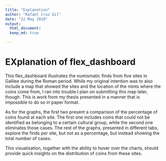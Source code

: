 ```yaml
---
title: "Explanation"
author: "Rafael Cruz Gil"
date: "22 May 2018"
output:
  html_document:
  keep_md: true

---
```


# EXplanation of flex_dashboard

This flex_dashboard illustrates the numismatic finds from five sites in Galilee during the Roman period. While my original intention was to also include a map that showed the sites and the location of the mints where the coins come from, I ran into trouble.I plan on submitting this map later, though. This is work from my thesis presented in a manner that is impossible to do so in paper format.

As for the graphs, the first two present a comparison of the percentage of coins found at each site. The first one includes coins that could not be identified as belonging to a certain cultural group, while the second one eliminates those cases. The rest of the graphs, presented in different tabs, explore the finds per site, but not as a percentage, but instead showing the total number of cases.

This visualisation, together with the ability to hover over the charts, should provide quick insights on the distribution of coins from these sites.
